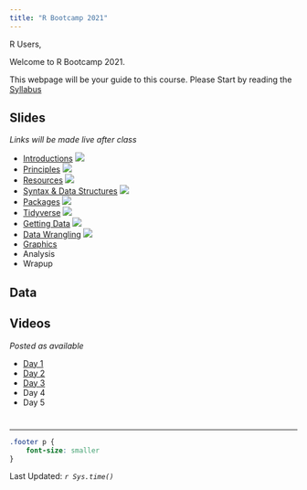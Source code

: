 ```yaml
---
title: "R Bootcamp 2021"
---
```


R Users, 

Welcome to R Bootcamp 2021.  

This webpage will be your guide to this course. Please Start by reading the 
[Syllabus](syllabus.html)


## Slides

*Links will be made live after class*

* [Introductions](00-Introductions.html) [![](images/pdf.png)](pdf/Introductions.pdf)
* [Principles](01-Principles.html) [![](images/pdf.png)](pdf/Principles.pdf)
* [Resources](02-Resources.html) [![](images/pdf.png)](pdf/Resources.pdf)
* [Syntax & Data Structures](03-Syntax.html) [![](images/pdf.png)](pdf/Syntax.pdf)
* [Packages](04-Packages.html) [![](images/pdf.png)](pdf/Packages.pdf)
* [Tidyverse](05-Tidyverse.html) [![](images/pdf.png)](pdf/Tidyverse.pdf)
* [Getting Data](06-GettingData.html) [![](images/pdf.png)](pdf/GettingData.pdf)
* [Data Wrangling](07-DataWrangling.html) [![](images/pdf.png)](pdf/DataWrangling.pdf)
* [Graphics](08-Graphics)
* Analysis
* Wrapup

## Data


## Videos

*Posted as available*

* [Day 1](https://web.microsoftstream.com/video/e3995b77-2d34-4bd8-94c6-d2c14b0564f1)
* [Day 2](https://web.microsoftstream.com/video/26606340-3403-4fac-9fb2-b4b3435d6693?list=studio)
* [Day 3](https://web.microsoftstream.com/video/1b04a820-4865-4d52-8899-f8c737ada126)
* Day 4
* Day 5


# {.footer}
<hr>
```css
.footer p {
    font-size: smaller
}
```
Last Updated: *`r Sys.time()`*

